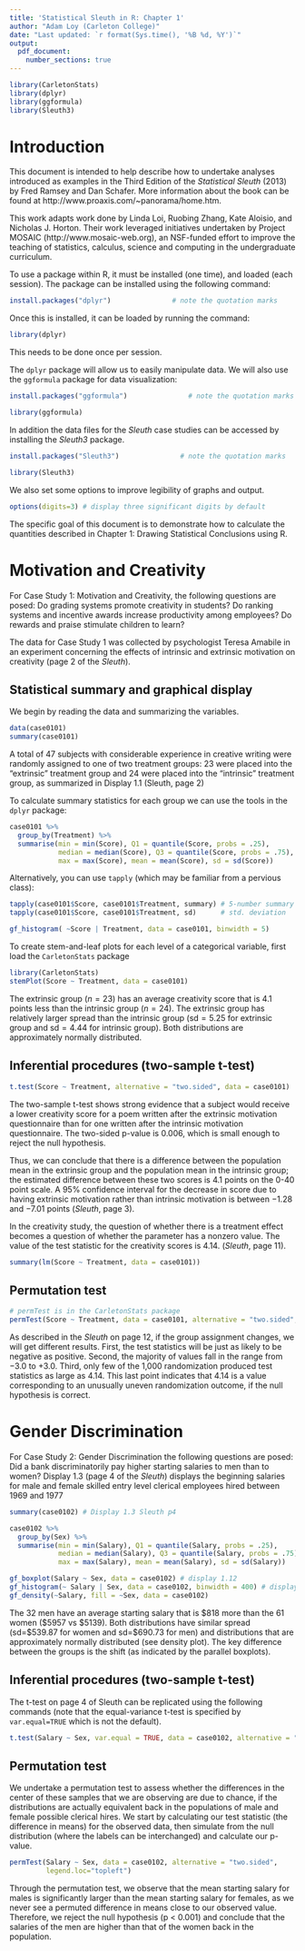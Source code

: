 ---
title: 'Statistical Sleuth in R: Chapter 1'
author: "Adam Loy (Carleton College)"
date: "Last updated: `r format(Sys.time(), '%B %d, %Y')`"
output: 
  pdf_document:
    number_sections: true
---

```{r setup, include=FALSE}
library(CarletonStats)
library(dplyr)
library(ggformula)
library(Sleuth3)
```


# Introduction

This document is intended to help describe how to undertake analyses introduced as examples in the Third Edition of the *Statistical Sleuth* (2013) by Fred Ramsey and Dan Schafer. More information about the book can be found at http://www.proaxis.com/~panorama/home.htm.  

This work adapts work done by Linda Loi, Ruobing Zhang, Kate Aloisio, and Nicholas J. Horton. Their work leveraged initiatives undertaken by Project MOSAIC (http://www.mosaic-web.org), an NSF-funded effort to improve the teaching of statistics, calculus, science and computing in the undergraduate curriculum. 

To use a package within R, it must be installed (one time), and loaded (each session). The package can be installed using the following command:

```{r install_mosaic,eval=FALSE}
install.packages("dplyr")               # note the quotation marks
```

Once this is installed, it can be loaded by running the command:

```{r load_mosaic,eval=FALSE}
library(dplyr)
```

This needs to be done once per session.

The `dplyr` package will allow us to easily manipulate data. We will also use the `ggformula` package for data visualization:

```{r install_ggformula,eval=FALSE}
install.packages("ggformula")               # note the quotation marks
```
```{r load_ggformula,eval=FALSE}
library(ggformula)
```


In addition the data files for the *Sleuth* case studies can be accessed by installing the *Sleuth3* package.
```{r install_Sleuth3,eval=FALSE}
install.packages("Sleuth3")               # note the quotation marks
```
```{r load_Sleuth3,eval=FALSE}
library(Sleuth3)
```

We also set some options to improve legibility of graphs and output.
```{r eval=TRUE}
options(digits=3) # display three significant digits by default
```

The specific goal of this document is to demonstrate how to calculate the quantities described in Chapter 1: Drawing Statistical Conclusions using R.

# Motivation and Creativity

For Case Study 1: Motivation and Creativity, the following questions are posed: Do grading systems promote creativity in students? Do ranking systems and incentive awards increase productivity among employees? Do rewards and praise stimulate children to learn? 

The data for Case Study 1 was collected by psychologist Teresa Amabile in an experiment concerning the effects of intrinsic and extrinsic motivation on creativity (page 2 of the *Sleuth*).

## Statistical summary and graphical display

We begin by reading the data and summarizing the variables.
```{r}
data(case0101)
summary(case0101)
```

A total of 47 subjects with considerable experience in creative writing were randomly assigned to one of two treatment groups: 23 were placed into the “extrinsic” treatment group and 24 were placed into the “intrinsic” treatment group, as summarized in Display 1.1 (Sleuth, page 2) 

To calculate summary statistics for each group we can use the tools in the `dplyr` package:

```{r}
case0101 %>%
  group_by(Treatment) %>%
  summarise(min = min(Score), Q1 = quantile(Score, probs = .25),
            median = median(Score), Q3 = quantile(Score, probs = .75),
            max = max(Score), mean = mean(Score), sd = sd(Score))
```

Alternatively, you can use `tapply` (which may be familiar from a pervious class):

```{r}
tapply(case0101$Score, case0101$Treatment, summary) # 5-number summary + mean
tapply(case0101$Score, case0101$Treatment, sd)      # std. deviation
```

```{r fig.height=2.5, fig.width=5}
gf_histogram( ~Score | Treatment, data = case0101, binwidth = 5)
```

To create stem-and-leaf plots for each level of a categorical variable, first load the `CarletonStats` package

```{r}
library(CarletonStats)
stemPlot(Score ~ Treatment, data = case0101)
```

The extrinsic group ($n=23$) has an average creativity score that is 4.1 points less than the
intrinsic group ($n=24$). The extrinsic group has relatively larger spread than the intrinsic group
($\text{sd}=5.25$ for extrinsic group and $\text{sd}=4.44$ for intrinsic group). Both distributions are approximately normally distributed.

## Inferential procedures (two-sample t-test)

```{r}
t.test(Score ~ Treatment, alternative = "two.sided", data = case0101)
```

The two-sample t-test shows strong evidence that a subject would receive a lower creativity
score for a poem written after the extrinsic motivation questionnaire than for one written after the
intrinsic motivation questionnaire. The two-sided p-value is 0.006, which is small enough to reject
the null hypothesis.

Thus, we can conclude that there is a difference between the population mean in the extrinsic
group and the population mean in the intrinsic group; the estimated difference between these two
scores is 4.1 points on the 0-40 point scale. A 95% confidence interval for the decrease in score due
to having extrinsic motivation rather than intrinsic motivation is between $-1.28$ and $-7.01$ points
(*Sleuth*, page 3).

In the creativity study, the question of whether there is a treatment effect becomes a question
of whether the parameter has a nonzero value. The value of the test statistic for the creativity
scores is 4.14. (*Sleuth*, page 11).

```{r}
summary(lm(Score ~ Treatment, data = case0101))
```


## Permutation test

```{r fig.height=3, fig.width=5}
# permTest is in the CarletonStats package
permTest(Score ~ Treatment, data = case0101, alternative = "two.sided", B = 1000)
```


As described in the *Sleuth* on page 12, if the group assignment changes, we will get different
results. First, the test statistics will be just as likely to be negative as positive. Second, the majority
of values fall in the range from $-3.0$ to $+3.0$. Third, only few of the 1,000 randomization produced
test statistics as large as 4.14. This last point indicates that 4.14 is a value corresponding to an
unusually uneven randomization outcome, if the null hypothesis is correct.


#  Gender Discrimination

For Case Study 2: Gender Discrimination the following questions are posed: Did a bank discriminatorily
pay higher starting salaries to men than to women? Display 1.3 (page 4 of the *Sleuth*) displays
the beginning salaries for male and female skilled entry level clerical employees hired between 1969
and 1977

```{r}
summary(case0102) # Display 1.3 Sleuth p4
```


```{r}
case0102 %>%
  group_by(Sex) %>%
  summarise(min = min(Salary), Q1 = quantile(Salary, probs = .25),
            median = median(Salary), Q3 = quantile(Salary, probs = .75),
            max = max(Salary), mean = mean(Salary), sd = sd(Salary))
```

```{r fig.height=2.5, fig.width=4}
gf_boxplot(Salary ~ Sex, data = case0102) # display 1.12
gf_histogram(~ Salary | Sex, data = case0102, binwidth = 400) # display 1.4
gf_density(~Salary, fill = ~Sex, data = case0102)
```

The 32 men have an average starting salary that is \$818 more than the 61 women (\$5957 vs
\$5139). Both distributions have similar spread (sd=\$539.87 for women and sd=\$690.73 for men)
and distributions that are approximately normally distributed (see density plot). The key difference between the groups is the shift (as indicated by the parallel boxplots).


## Inferential procedures (two-sample t-test)

The t-test on page 4 of Sleuth can be replicated using the following commands (note that the
equal-variance t-test is specified by `var.equal=TRUE` which is not the default).

```{r}
t.test(Salary ~ Sex, var.equal = TRUE, data = case0102, alternative = "less")
```


## Permutation test

We undertake a permutation test to assess whether the differences in the center of these samples
that we are observing are due to chance, if the distributions are actually equivalent back in the
populations of male and female possible clerical hires. We start by calculating our test statistic
(the difference in means) for the observed data, then simulate from the null distribution (where the
labels can be interchanged) and calculate our p-value.

```{r fig.height=3, fig.width=5}
permTest(Salary ~ Sex, data = case0102, alternative = "two.sided",
         legend.loc="topleft")
```


Through the permutation test, we observe that the mean starting salary for males is significantly
larger than the mean starting salary for females, as we never see a permuted difference in means
close to our observed value. Therefore, we reject the null hypothesis (p < 0.001) and conclude that the salaries of the men are higher than that of the women back in the population.